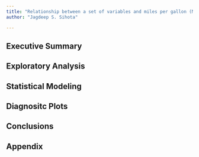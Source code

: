 ```yaml
---
title: "Relationship between a set of variables and miles per gallon (MPG)"
author: "Jagdeep S. Sihota"

---
```


## Executive Summary

## Exploratory Analysis

## Statistical Modeling

## Diagnositc Plots

## Conclusions 

## Appendix
